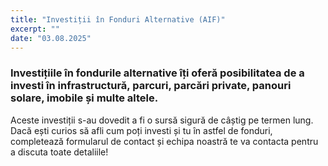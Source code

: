```yaml
---
title: "Investiții în Fonduri Alternative (AIF)"
excerpt: ""
date: "03.08.2025"
---
```


### Investițiile în fondurile alternative îți oferă posibilitatea de a investi în infrastructură, parcuri, parcări private, panouri solare, imobile și multe altele.

Aceste investiții s-au dovedit a fi o sursă sigură de câștig pe termen lung.
Dacă ești curios să afli cum poți investi și tu în astfel de fonduri, completează formularul de contact și echipa noastră te va contacta pentru a discuta toate detaliile!
